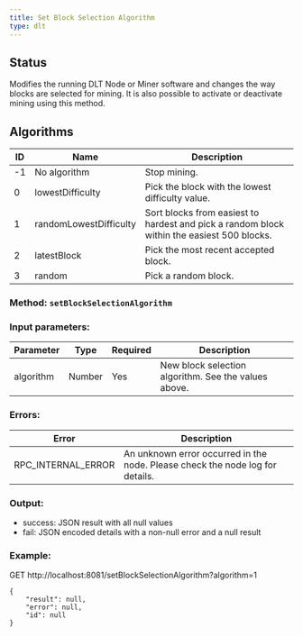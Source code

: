 ```yaml
---
title: Set Block Selection Algorithm
type: dlt
---
```

## Status
Modifies the running DLT Node or Miner software and changes the way blocks are selected for mining. It is also possible to activate or deactivate mining using this method.

## Algorithms

| ID  | Name | Description |
| --- | --- | --- |
| -1 | No algorithm | Stop mining. |
| 0 | lowestDifficulty | Pick the block with the lowest difficulty value. |
| 1 | randomLowestDifficulty | Sort blocks from easiest to hardest and pick a random block within the easiest 500 blocks. |
| 2 | latestBlock | Pick the most recent accepted block. |
| 3 | random | Pick a random block. |


### Method: `setBlockSelectionAlgorithm`
### Input parameters:

| Parameter | Type | Required | Description |
| --- | --- | --- | --- |
| algorithm | Number | Yes | New block selection algorithm. See the values above. |


### Errors:

| Error | Description |
| --- | --- |
| RPC_INTERNAL_ERROR | An unknown error occurred in the node. Please check the node log for details. |

### Output:
- success: JSON result with all null values
- fail: JSON encoded details with a non-null error and a null result

### Example:
GET http://localhost:8081/setBlockSelectionAlgorithm?algorithm=1
```
{
	"result": null,
	"error": null,
	"id": null
}
```